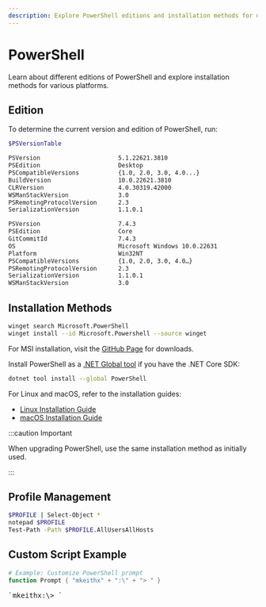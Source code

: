 ```yaml
---
description: Explore PowerShell editions and installation methods for different platforms using $PSVersionTable.
---
```



# PowerShell

Learn about different editions of PowerShell and explore installation methods for various platforms.

## Edition

To determine the current version and edition of PowerShell, run:

```sh
$PSVersionTable
```

<Tabs>
  <TabItem value="desktop" label="Desktop" default>

```sh {2}
PSVersion                      5.1.22621.3810
PSEdition                      Desktop
PSCompatibleVersions           {1.0, 2.0, 3.0, 4.0...}
BuildVersion                   10.0.22621.3810
CLRVersion                     4.0.30319.42000
WSManStackVersion              3.0
PSRemotingProtocolVersion      2.3
SerializationVersion           1.1.0.1
```

  </TabItem>
  <TabItem value="core" label="Core">

```sh {2}
PSVersion                      7.4.3
PSEdition                      Core
GitCommitId                    7.4.3
OS                             Microsoft Windows 10.0.22631
Platform                       Win32NT
PSCompatibleVersions           {1.0, 2.0, 3.0, 4.0…}
PSRemotingProtocolVersion      2.3
SerializationVersion           1.1.0.1
WSManStackVersion              3.0
```

  </TabItem>
</Tabs>

## Installation Methods

<Tabs>
  <TabItem value="winget" label="Winget (Recommended)" default>

```bash
winget search Microsoft.PowerShell
winget install --id Microsoft.Powershell --source winget
```

  </TabItem>

  <TabItem value="msi" label="MSI Installer">

For MSI installation, visit the [GitHub Page](https://github.com/PowerShell/PowerShell/releases) for downloads.

  </TabItem>

  <TabItem value="dotnet" label=".NET Global Tool">

Install PowerShell as a [.NET Global tool](https://dotnet.microsoft.com/download) if you have the .NET Core SDK:

```bash
dotnet tool install --global PowerShell
```

</TabItem>

<TabItem value="other" label="Other Platforms">

For Linux and macOS, refer to the installation guides:

- [Linux Installation Guide](https://docs.microsoft.com/en-us/powershell/scripting/install/installing-powershell-on-linux?view=powershell-7.4)
- [macOS Installation Guide](https://docs.microsoft.com/en-us/powershell/scripting/install/installing-powershell-on-macos?view=powershell-7.4)

</TabItem>
</Tabs>

:::caution Important

When upgrading PowerShell, use the same installation method as initially used.

:::

## Profile Management

```bash
$PROFILE | Select-Object *
notepad $PROFILE
Test-Path -Path $PROFILE.AllUsersAllHosts
```

## Custom Script Example

```powershell
# Example: Customize PowerShell prompt
function Prompt { "mkeithx" + ":\" + "> " }
```

<pre>
`mkeithx:\>_`
</pre>